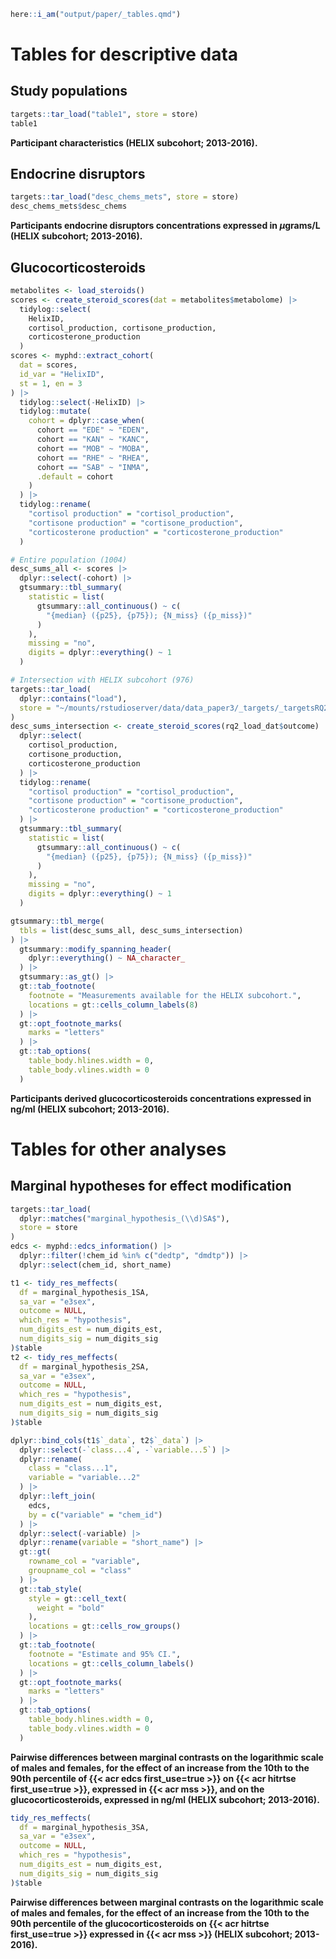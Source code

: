 ```r
here::i_am("output/paper/_tables.qmd")
```

# Tables for descriptive data

## Study populations

::: {#tbl-pop-desc}
```r
targets::tar_load("table1", store = store)
table1
```
**Participant characteristics (HELIX subcohort; 2013-2016).**
:::

## Endocrine disruptors

::: {#tbl-edc-desc}
```r
targets::tar_load("desc_chems_mets", store = store)
desc_chems_mets$desc_chems
```
**Participants endocrine disruptors concentrations expressed in $\mu$grams/L (HELIX subcohort; 2013-2016).**
:::

## Glucocorticosteroids

::: {#tbl-met-new-desc}
```r
metabolites <- load_steroids()
scores <- create_steroid_scores(dat = metabolites$metabolome) |>
  tidylog::select(
    HelixID,
    cortisol_production, cortisone_production,
    corticosterone_production
  )
scores <- myphd::extract_cohort(
  dat = scores,
  id_var = "HelixID",
  st = 1, en = 3
) |>
  tidylog::select(-HelixID) |>
  tidylog::mutate(
    cohort = dplyr::case_when(
      cohort == "EDE" ~ "EDEN",
      cohort == "KAN" ~ "KANC",
      cohort == "MOB" ~ "MOBA",
      cohort == "RHE" ~ "RHEA",
      cohort == "SAB" ~ "INMA",
      .default = cohort
    )
  ) |>
  tidylog::rename(
    "cortisol production" = "cortisol_production",
    "cortisone production" = "cortisone_production",
    "corticosterone production" = "corticosterone_production"
  )

# Entire population (1004)
desc_sums_all <- scores |>
  dplyr::select(-cohort) |>
  gtsummary::tbl_summary(
    statistic = list(
      gtsummary::all_continuous() ~ c(
        "{median} ({p25}, {p75}); {N_miss} ({p_miss})"
      )
    ),
    missing = "no",
    digits = dplyr::everything() ~ 1
  )

# Intersection with HELIX subcohort (976)
targets::tar_load(
  dplyr::contains("load"),
  store = "~/mounts/rstudioserver/data/data_paper3/_targets/_targetsRQ2/"
)
desc_sums_intersection <- create_steroid_scores(rq2_load_dat$outcome) |>
  dplyr::select(
    cortisol_production,
    cortisone_production,
    corticosterone_production
  ) |>
  tidylog::rename(
    "cortisol production" = "cortisol_production",
    "cortisone production" = "cortisone_production",
    "corticosterone production" = "corticosterone_production"
  ) |>
  gtsummary::tbl_summary(
    statistic = list(
      gtsummary::all_continuous() ~ c(
        "{median} ({p25}, {p75}); {N_miss} ({p_miss})"
      )
    ),
    missing = "no",
    digits = dplyr::everything() ~ 1
  )

gtsummary::tbl_merge(
  tbls = list(desc_sums_all, desc_sums_intersection)
) |>
  gtsummary::modify_spanning_header(
    dplyr::everything() ~ NA_character_
  ) |>
  gtsummary::as_gt() |>
  gt::tab_footnote(
    footnote = "Measurements available for the HELIX subcohort.",
    locations = gt::cells_column_labels(8)
  ) |>
  gt::opt_footnote_marks(
    marks = "letters"
  ) |>
  gt::tab_options(
    table_body.hlines.width = 0,
    table_body.vlines.width = 0
  )
```
**Participants derived glucocorticosteroids concentrations expressed in ng/ml (HELIX subcohort; 2013-2016).**
:::

# Tables for other analyses

## Marginal hypotheses for effect modification

```r
targets::tar_load(
  dplyr::matches("marginal_hypothesis_(\\d)SA$"),
  store = store
)
edcs <- myphd::edcs_information() |>
  dplyr::filter(!chem_id %in% c("dedtp", "dmdtp")) |>
  dplyr::select(chem_id, short_name)
```

::: {#tbl-hypothesis-1and2}
```r
t1 <- tidy_res_meffects(
  df = marginal_hypothesis_1SA,
  sa_var = "e3sex",
  outcome = NULL,
  which_res = "hypothesis",
  num_digits_est = num_digits_est,
  num_digits_sig = num_digits_sig
)$table
t2 <- tidy_res_meffects(
  df = marginal_hypothesis_2SA,
  sa_var = "e3sex",
  outcome = NULL,
  which_res = "hypothesis",
  num_digits_est = num_digits_est,
  num_digits_sig = num_digits_sig
)$table

dplyr::bind_cols(t1$`_data`, t2$`_data`) |>
  dplyr::select(-`class...4`, -`variable...5`) |>
  dplyr::rename(
    class = "class...1",
    variable = "variable...2"
  ) |>
  dplyr::left_join(
    edcs,
    by = c("variable" = "chem_id")
  ) |>
  dplyr::select(-variable) |>
  dplyr::rename(variable = "short_name") |>
  gt::gt(
    rowname_col = "variable",
    groupname_col = "class"
  ) |>
  gt::tab_style(
    style = gt::cell_text(
      weight = "bold"
    ),
    locations = gt::cells_row_groups()
  ) |>
  gt::tab_footnote(
    footnote = "Estimate and 95% CI.",
    locations = gt::cells_column_labels()
  ) |>
  gt::opt_footnote_marks(
    marks = "letters"
  ) |>
  gt::tab_options(
    table_body.hlines.width = 0,
    table_body.vlines.width = 0
  )
```
**Pairwise differences between marginal contrasts on the logarithmic scale of males and females, for the effect of an increase from the 10th to the 90th percentile of {{< acr edcs first_use=true >}} on {{< acr hitrtse first_use=true >}}, expressed in {{< acr mss >}}, and on the glucocorticosteroids, expressed in ng/ml (HELIX subcohort; 2013-2016).**
:::

::: {#tbl-hypothesis-3}
```r
tidy_res_meffects(
  df = marginal_hypothesis_3SA,
  sa_var = "e3sex",
  outcome = NULL,
  which_res = "hypothesis",
  num_digits_est = num_digits_est,
  num_digits_sig = num_digits_sig
)$table
```
**Pairwise differences between marginal contrasts on the logarithmic scale of males and females, for the effect of an increase from the 10th to the 90th percentile of the glucocorticosteroids on {{< acr hitrtse first_use=true >}} expressed in {{< acr mss >}} (HELIX subcohort; 2013-2016).**
:::
